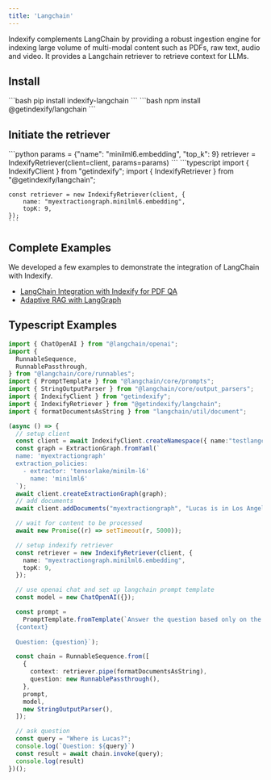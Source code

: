 ```yaml
---
title: 'Langchain'
---
```


Indexify complements LangChain by providing a robust ingestion engine for indexing large volume of multi-modal content such as PDFs, raw text, audio and video. 
It provides a Langchain retriever to retrieve context for LLMs.

## Install
<Tabs>
  <Tab title="Python">
    ```bash
    pip install indexify-langchain
    ```
  </Tab>
  <Tab title="Typescript">
    ```bash
    npm install @getindexify/langchain
    ```
  </Tab>
</Tabs>

## Initiate the retriever
<Tabs>
  <Tab title="Python">
    ```python
    params = {"name": "minilml6.embedding", "top_k": 9}
    retriever = IndexifyRetriever(client=client, params=params)
    ```
  </Tab>
  <Tab title="Typescript">
    ```typescript
    import { IndexifyClient } from "getindexify";
    import { IndexifyRetriever } from "@getindexify/langchain";


    const retriever = new IndexifyRetriever(client, {
        name: "myextractiongraph.minilml6.embedding",
        topK: 9,
    });
    ```
  </Tab>
</Tabs>

## Complete Examples

We developed a few examples to demonstrate the integration of LangChain with Indexify.

- [LangChain Integration with Indexify for PDF QA](https://github.com/tensorlakeai/indexify/tree/main/examples/pdf/langchain)
- [Adaptive RAG with LangGraph](https://github.com/tensorlakeai/indexify/tree/main/examples/pdf/langgraph)


## Typescript Examples

```typescript
import { ChatOpenAI } from "@langchain/openai";
import {
  RunnableSequence,
  RunnablePassthrough,
} from "@langchain/core/runnables";
import { PromptTemplate } from "@langchain/core/prompts";
import { StringOutputParser } from "@langchain/core/output_parsers";
import { IndexifyClient } from "getindexify";
import { IndexifyRetriever } from "@getindexify/langchain";
import { formatDocumentsAsString } from "langchain/util/document";

(async () => {
  // setup client
  const client = await IndexifyClient.createNamespace({ name:"testlangchain" });
  const graph = ExtractionGraph.fromYaml(`
  name: 'myextractiongraph'
  extraction_policies:
    - extractor: 'tensorlake/minilm-l6'
      name: 'minilml6'
  `);
  await client.createExtractionGraph(graph);
  // add documents
  await client.addDocuments("myextractiongraph", "Lucas is in Los Angeles, California");

  // wait for content to be processed
  await new Promise((r) => setTimeout(r, 5000));

  // setup indexify retriever
  const retriever = new IndexifyRetriever(client, {
    name: "myextractiongraph.minilml6.embedding",
    topK: 9,
  });

  // use openai chat and set up langchain prompt template
  const model = new ChatOpenAI({});

  const prompt =
    PromptTemplate.fromTemplate(`Answer the question based only on the following context:
  {context}
  
  Question: {question}`);

  const chain = RunnableSequence.from([
    {
      context: retriever.pipe(formatDocumentsAsString),
      question: new RunnablePassthrough(),
    },
    prompt,
    model,
    new StringOutputParser(),
  ]);

  // ask question
  const query = "Where is Lucas?";
  console.log(`Question: ${query}`)
  const result = await chain.invoke(query);
  console.log(result)
})();
```

